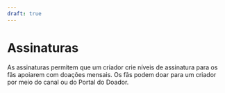 ```yaml
---
draft: true
---
```


# Assinaturas

As assinaturas permitem que um criador crie níveis de assinatura para os fãs apoiarem com doações mensais. Os fãs podem doar para um criador por meio do canal ou do Portal do Doador.